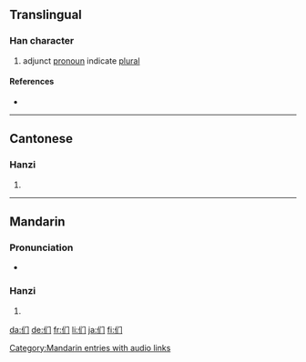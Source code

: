 {{also|們}}
==Translingual==
{{stroke order|type=animate}}

===Han character===
{{Han char|rn=9|rad=人|as=03|sn=5|four=2722|canj=人中尸 (OLS)|ids=⿰[[亻]][[门]]}}

# adjunct [[pronoun]] indicate [[plural]]

====References====
* {{Han ref|kx=0094.051|hdz=10115.040|uh=4EEC|ud=20204}}

----

==Cantonese==

===Hanzi===
{{yue-hanzi|jyut=|y=mun4|tra=們}}

# {{defn|Cantonese}}

----

==Mandarin==

===Pronunciation===
* {{audio|zh-men.ogg|audio}}

===Hanzi===
{{cmn-hanzi|tra=們|pin=[[men]] ([[men5]])|wg=men<sup>5</sup>}}

# {{defn|Mandarin}}

[[Category:Mandarin entries with audio links]]

[[da:们]]
[[de:们]]
[[fr:们]]
[[li:们]]
[[ja:们]]
[[fi:们]]